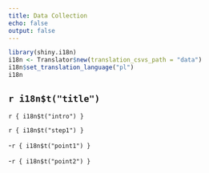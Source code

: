 ```yaml
---
title: Data Collection
echo: false
output: false
---
```


```r
library(shiny.i18n)
i18n <- Translator$new(translation_csvs_path = "data")
i18n$set_translation_language("pl")
i18n

```


## `r i18n$t("title")`


 `r { i18n$t("intro") }`

`r { i18n$t("step1") }`

-`r { i18n$t("point1") }`

-`r { i18n$t("point2") }`



